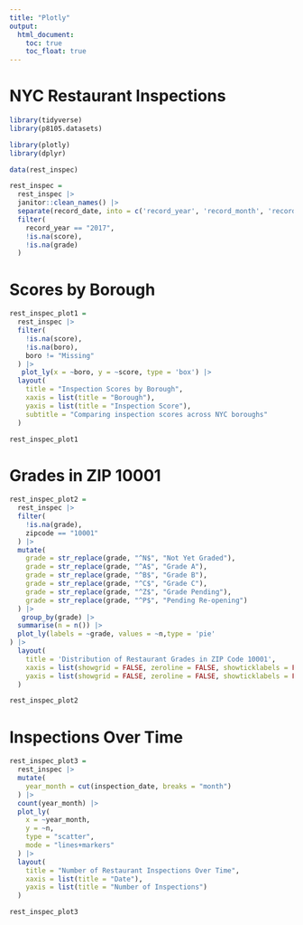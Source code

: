 ```yaml
---
title: "Plotly"
output: 
  html_document:
    toc: true
    toc_float: true
---
```


# NYC Restaurant Inspections

```r
library(tidyverse)
library(p8105.datasets)

library(plotly)
library(dplyr)
```

```r
data(rest_inspec)

rest_inspec =
  rest_inspec |> 
  janitor::clean_names() |> 
  separate(record_date, into = c('record_year', 'record_month', 'record_day'), remove = TRUE) |> 
  filter(
    record_year == "2017",
    !is.na(score),
    !is.na(grade)
  )

```

# Scores by Borough
```r

rest_inspec_plot1 = 
  rest_inspec |> 
  filter(
    !is.na(score),
    !is.na(boro),
    boro != "Missing"
  ) |> 
   plot_ly(x = ~boro, y = ~score, type = 'box') |> 
  layout(
    title = "Inspection Scores by Borough",
    xaxis = list(title = "Borough"),
    yaxis = list(title = "Inspection Score"),
    subtitle = "Comparing inspection scores across NYC boroughs"
  ) 

rest_inspec_plot1

```

# Grades in ZIP 10001
```r

rest_inspec_plot2 = 
  rest_inspec |> 
  filter(
    !is.na(grade),
    zipcode == "10001"
  ) |> 
  mutate(
    grade = str_replace(grade, "^N$", "Not Yet Graded"),
    grade = str_replace(grade, "^A$", "Grade A"),
    grade = str_replace(grade, "^B$", "Grade B"),
    grade = str_replace(grade, "^C$", "Grade C"), 
    grade = str_replace(grade, "^Z$", "Grade Pending"),
    grade = str_replace(grade, "^P$", "Pending Re-opening")
  ) |> 
   group_by(grade) |> 
  summarise(n = n()) |> 
  plot_ly(labels = ~grade, values = ~n,type = 'pie'
) |> 
  layout(
    title = 'Distribution of Restaurant Grades in ZIP Code 10001',
    xaxis = list(showgrid = FALSE, zeroline = FALSE, showticklabels = FALSE),
    yaxis = list(showgrid = FALSE, zeroline = FALSE, showticklabels = FALSE)
  )

rest_inspec_plot2

```

# Inspections Over Time
```r

rest_inspec_plot3 =
  rest_inspec |> 
  mutate(
    year_month = cut(inspection_date, breaks = "month")
  ) |> 
  count(year_month) |> 
  plot_ly(
    x = ~year_month,
    y = ~n,
    type = "scatter",
    mode = "lines+markers"
  ) |> 
  layout(
    title = "Number of Restaurant Inspections Over Time",
    xaxis = list(title = "Date"),
    yaxis = list(title = "Number of Inspections")
  )

rest_inspec_plot3

```




